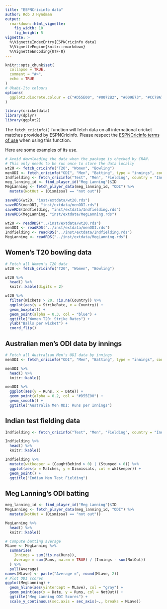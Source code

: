 ```yaml
---
title: "ESPNCricinfo data"
author: Rob J Hyndman
output:
  rmarkdown::html_vignette:
    fig_width: 10
    fig_height: 5
vignette: >
  %\VignetteIndexEntry{ESPNCricinfo data}
  %\VignetteEngine{knitr::rmarkdown}
  %\VignetteEncoding{UTF-8}
---
```


```r
knitr::opts_chunk$set(
  collapse = TRUE,
  comment = "#>",
  echo = TRUE
)
# Okabi-Ito colours
options(
  ggplot2.discrete.colour = c("#D55E00", "#0072B2", "#009E73", "#CC79A7", "#E69F00", "#56B4E9", "#F0E442")
)
```

```r
library(cricketdata)
library(dplyr)
library(ggplot2)
```

The `fetch_cricinfo()` function will fetch data on all international cricket matches provided by ESPNCricinfo. Please respect the [ESPNCricinfo terms of use](https://www.espncricinfo.com/ci/content/site/company/terms_use.html) when using this function.

Here are some examples of its use.

```r
# Avoid downloading the data when the package is checked by CRAN.
# This only needs to be run once to store the data locally
wt20 <- fetch_cricinfo("T20", "Women", "Bowling")
menODI <- fetch_cricinfo("ODI", "Men", "Batting", type = "innings", country = "Australia")
Indfielding <- fetch_cricinfo("Test", "Men", "Fielding", country = "India")
meg_lanning_id <- find_player_id("Meg Lanning")$ID
MegLanning <- fetch_player_data(meg_lanning_id, "ODI") %>%
  mutate(NotOut = (Dismissal == "not out"))

saveRDS(wt20, "inst/extdata/wt20.rds")
saveRDS(menODI, "inst/extdata/menODI.rds")
saveRDS(Indfielding, "inst/extdata/Indfielding.rds")
saveRDS(MegLanning, "inst/extdata/MegLanning.rds")
```

```r
wt20 <- readRDS("../inst/extdata/wt20.rds")
menODI <- readRDS("../inst/extdata/menODI.rds")
Indfielding <- readRDS("../inst/extdata/Indfielding.rds")
MegLanning <- readRDS("../inst/extdata/MegLanning.rds")
```

## Women's T20 bowling data

```r
# Fetch all Women's T20 data
wt20 <- fetch_cricinfo("T20", "Women", "Bowling")
```

```r
wt20 %>%
  head() %>%
  knitr::kable(digits = 2)
```

```r
wt20 %>%
  filter(Wickets > 20, !is.na(Country)) %>%
  ggplot(aes(y = StrikeRate, x = Country)) +
  geom_boxplot() +
  geom_point(alpha = 0.3, col = "blue") +
  ggtitle("Women T20: Strike Rates") +
  ylab("Balls per wicket") +
  coord_flip()
```

## Australian men's ODI data by innings

```r
# Fetch all Australian Men's ODI data by innings
menODI <- fetch_cricinfo("ODI", "Men", "Batting", type = "innings", country = "Australia")
```

```r
menODI %>%
  head() %>%
  knitr::kable()
```

```r
menODI %>%
  ggplot(aes(y = Runs, x = Date)) +
  geom_point(alpha = 0.2, col = "#D55E00") +
  geom_smooth() +
  ggtitle("Australia Men ODI: Runs per Innings")
```

## Indian test fielding data

```r
Indfielding <- fetch_cricinfo("Test", "Men", "Fielding", country = "India")
```

```r
Indfielding %>%
  head() %>%
  knitr::kable()
```

```r
Indfielding %>%
  mutate(wktkeeper = (CaughtBehind > 0) | (Stumped > 0)) %>%
  ggplot(aes(x = Matches, y = Dismissals, col = wktkeeper)) +
  geom_point() +
  ggtitle("Indian Men Test Fielding")
```

## Meg Lanning's ODI batting

```r
meg_lanning_id <- find_player_id("Meg Lanning")$ID
MegLanning <- fetch_player_data(meg_lanning_id, "ODI") %>%
  mutate(NotOut = (Dismissal == "not out"))
```

```r
MegLanning %>%
  head() %>%
  knitr::kable()
```

```r
# Compute batting average
MLave <- MegLanning %>%
  summarise(
    Innings = sum(!is.na(Runs)),
    Average = sum(Runs, na.rm = TRUE) / (Innings - sum(NotOut))
  ) %>%
  pull(Average)
names(MLave) <- paste("Average =", round(MLave, 2))
# Plot ODI scores
ggplot(MegLanning) +
  geom_hline(aes(yintercept = MLave), col = "gray") +
  geom_point(aes(x = Date, y = Runs, col = NotOut)) +
  ggtitle("Meg Lanning ODI Scores") +
  scale_y_continuous(sec.axis = sec_axis(~., breaks = MLave))
```
